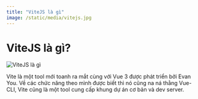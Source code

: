 ```yaml
---
title: "ViteJS là gì"
image: /static/media/vitejs.jpg
---
```


# ViteJS là gì?

![ViteJS là gì](/static/media/vitejs.jpg)

Vite là một tool mới toanh ra mắt cùng với Vue 3 được phát triển bởi Evan You. Về các chức năng theo mình được biết thì nó cũng na ná thằng Vue-CLI, Vite cũng là một tool cung cấp khung dự án cơ bản và dev server.
